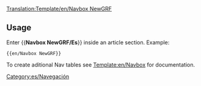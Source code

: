 <noinclude>[[Translation:Template/en/Navbox NewGRF]]</noinclude>{{en/Navbox|navbar = off
|state = off

|name  = NewGRF
|group1 = NewGRF
|list1  = {{en/Nowrap begin}} [[es/Manual/NewGRF|Documentación general]] <!--
                 -->{{en/·w}} [[es/Características de NewGRF|Características]] <!--
                 -->{{en/·w}} [[es/Para hacer (NewGRF)|Lista "Para hacer"]] <!--
                 -->{{en/·w}} [[es/Manual/Configuración de NewGRF|Configuración]] <!--
                 -->{{en/·w}} [[es/Community/NewGRF/Main Page|Lista de trabajo]] <!--
                 -->{{en/·w}} [[es/Archive/Lists/Sets de NewGRF|Lista de sets]]<!--
                 -->{{en/·w}} [[es/Archive/Community/Preguntas frecuentes sobre NewGRF|Preguntas frecuentes]] {{en/Nowrap end}}
}}
<noinclude>
==Usage==
Enter <nowiki>{{</nowiki>'''Navbox NewGRF/Es'''<nowiki>}}</nowiki> inside an article section. Example:
<pre>{{en/Navbox NewGRF}}</pre>

To create aditional Nav tables see [[Template:en/Navbox]] for documentation.

[[Category:es/Navegación]]
</noinclude>